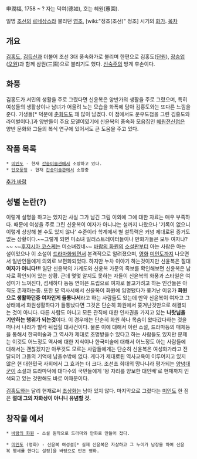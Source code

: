 申潤福, 1758 ~ ?
자는 덕여(德如), 호는 혜원(蕙園).


일명 [[조선]]의 [[르네상스]]라 불리던 [[영조]], [wiki:"정조(조선)" 정조] 시기의 [[화가]].
[[목차]]
== 개요 ==
[[김홍도]], [[김득신]]과 더불어 조선 3대 풍속화가로 불리며 한편으로 김홍도([[단원]]), [[장승업]]([[오원]])과 함께 삼원(三園)으로 불리기도 했다. [[신숙주]]의 방계 후손이다.
== 화풍 ==
김홍도가 서민의 생활을 주로 그렸다면 신윤복은 양반가의 생활을 주로 그렸으며, 특히 여성들의 생활상이나 남녀가 어울려 노는 모습을 화폭에 담아 김홍도와는 또다른 느낌을 준다.
기생들[* 덕분에 [[춘화]]도도 꽤 많이 남겼다. 이 점에서도 운우도첩을 그린 김홍도와 라이벌이다.]과 양반들이 주요 모델이였기에 신윤복의 풍속화 모음집인 [[혜원전신첩]]은 양반 문화와 그들의 복식 연구에 있어서도 큰 도움을 주고 있다.

== 작품 목록 ==

 * [[미인도]] - 현재 [[간송미술관]]에서 소장하고 있다.
 * [[단오풍정]] - 현재 [[간송미술관]]에서 소장중
[[추가 바람]]

== 성별 논란(?) ==
이렇게 설명을 하고는 있지만 사실 그가 남긴 그림 이외에 그에 대한 자료는 매우 부족하다. 때문에 여성을 주로 그린 신윤복이 여자가 아니냐는 설까지 나왔으나 '기록이 없으니 이렇게 상상해 볼 수도 있지 않나' 수준이라 학계에서 별 설득력은 커녕 제대로된 증거도 없는 상황이다.~~그렇게 되면 미소녀 일러스트레이터들이나 만화가들은 모두 여자냐?~~ ~~[[후지시마 코스케]]는 미소녀겠네~~
[[바람의 화원]]의 [[소설]]판부터 아는 사람은 아는 설이었으나 이 소설이 [[드라마]]화되면서 본격적으로 알려졌으며, [[영화]] [[미인도]]까지 나오면서 일반인들에게 의외로 보편화되었다. 하지만 누차 이야기 하는것이지만 신윤복은 절대 '''여자가 아니다!!!'''
일단 신윤복의 가계도와 신윤복 가문의 족보를 확인해보면 신윤복은 남자로 확인되어 있는 상황. 근데 몇몇 알지도 못하는 자들이 신윤복의 화풍과 스타일은 여성미가 느껴진다, 섬세하다 등등 연이은 드립으로 여자로 몰고가려고 하는 인간들은 아직도 존재하는중. 
또한 모 역사서에서 신윤복이 화원에 임명됐다가 쫒겨난 이유가 '''화원으로 생활하던중 여자인게 들통나서'''라고 하는 사람들도 있는데 만약 신윤복이 여자고 그 상태에서 화원생활하다가 들통났다면 그것은 단순히 화원에서 쫒겨난것만으로 해결되는 것이 아니다. 다른 사람도 아니고 모든 관직에 대한 인사권을 가지고 있는 '''나랏님을 기만하는 행위가 되는것'''이다. 이 경우에는 단순히 화원 하나 목숨이 왔다갔다하는 것을 떠나서 나라가 발칵 뒤집힐 대사건이다.
물론 이에 대해서 이런 소설, 드라마등의 매체등을 통해서 한국미술과 그 역사가 제대로 조명받을수 있다고 하는 사람들도 있지만 문제는 이것도 어느정도 역사에 대한 지식이나 한국미술에 대해서 어느정도 아는 사람들에 대해서는 괜찮겠지만 아무것도 모르는 사람들에게는 단순히 신윤복은 여성화가라고 전달되어 그들의 기억에 남을수밖에 없다. 게다가 제대로된 역사교육이 이루어지고 있지 않은 현 대한민국 사회에서 그 효과는 더 크다. 조선초 희대의 망나니라 평가되는 [[양녕대군]]이 소설과 드라마덕에 대다수의 국민들에게 '왕 자리를 양보한 대인배'로 현재까지 인색되고 있는 것만해도 바로 이때문이다.

[[김홍도]]와는 달리 현재로써 [[초상화]]는 남아 있지 않다. 마지막으로 그렸다는 [[미인도]] 한 점은 '''절대 그의 자화상이 아니니 유념할 것.'''

== 창작물 에서 ==

 * [[바람의 화원]] - 소설 원작으로 드라마와 만화로 만들어 젔다.

 * [[미인도]] (영화) - 신윤복 여성설[* 실제 신윤복은 자살하고 그 누이가 남장을 하여 신윤복 행세를 한다는 설정]을 바탕으로 만든 영화.
